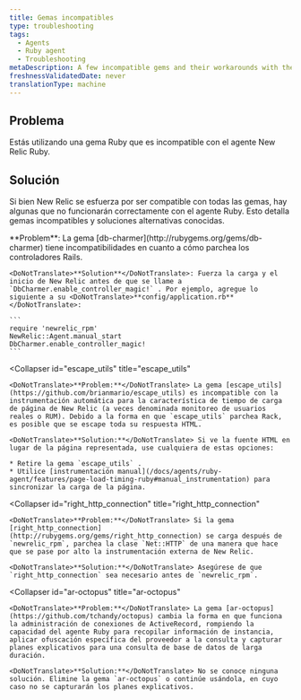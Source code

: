 ```yaml
---
title: Gemas incompatibles
type: troubleshooting
tags:
  - Agents
  - Ruby agent
  - Troubleshooting
metaDescription: A few incompatible gems and their workarounds with the New Relic Ruby agent.
freshnessValidatedDate: never
translationType: machine
---
```


## Problema

Estás utilizando una gema Ruby que es incompatible con el agente New Relic Ruby.

## Solución

Si bien New Relic se esfuerza por ser compatible con todas las gemas, hay algunas que no funcionarán correctamente con el agente Ruby. Esto detalla gemas incompatibles y soluciones alternativas conocidas.

<CollapserGroup>
  <Collapser
    id="db-charmer"
    title="db-charmer"
  >
    <DoNotTranslate>**Problem**</DoNotTranslate>: La gema [db-charmer](http://rubygems.org/gems/db-charmer) tiene incompatibilidades en cuanto a cómo parchea los controladores Rails.

    <DoNotTranslate>**Solution**</DoNotTranslate>: Fuerza la carga y el inicio de New Relic antes de que se llame a `DbCharmer.enable_controller_magic!` . Por ejemplo, agregue lo siguiente a su <DoNotTranslate>**config/application.rb**</DoNotTranslate>:

    ```
    require 'newrelic_rpm'
    NewRelic::Agent.manual_start
    DbCharmer.enable_controller_magic!
    ```
  </Collapser>

  <Collapser
    id="escape_utils"
    title="escape_utils"
  >
    <DoNotTranslate>**Problem:**</DoNotTranslate> La gema [escape_utils](https://github.com/brianmario/escape_utils) es incompatible con la instrumentación automática para la característica de tiempo de carga de página de New Relic (a veces denominada monitoreo de usuarios reales o RUM). Debido a la forma en que `escape_utils` parchea Rack, es posible que se escape toda su respuesta HTML.

    <DoNotTranslate>**Solution:**</DoNotTranslate> Si ve la fuente HTML en lugar de la página representada, use cualquiera de estas opciones:

    * Retire la gema `escape_utils` .
    * Utilice [instrumentación manual](/docs/agents/ruby-agent/features/page-load-timing-ruby#manual_instrumentation) para sincronizar la carga de la página.
  </Collapser>

  <Collapser
    id="right_http_connection"
    title="right_http_connection"
  >
    <DoNotTranslate>**Problem:**</DoNotTranslate> Si la gema [right_http_connection](http://rubygems.org/gems/right_http_connection) se carga después de `newrelic_rpm`, parchea la clase `Net::HTTP` de una manera que hace que se pase por alto la instrumentación externa de New Relic.

    <DoNotTranslate>**Solution:**</DoNotTranslate> Asegúrese de que `right_http_connection` sea necesario antes de `newrelic_rpm`.
  </Collapser>

  <Collapser
    id="ar-octopus"
    title="ar-octopus"
  >
    <DoNotTranslate>**Problem:**</DoNotTranslate> La gema [ar-octopus](https://github.com/tchandy/octopus) cambia la forma en que funciona la administración de conexiones de ActiveRecord, rompiendo la capacidad del agente Ruby para recopilar información de instancia, aplicar ofuscación específica del proveedor a la consulta y capturar planes explicativos para una consulta de base de datos de larga duración.

    <DoNotTranslate>**Solution:**</DoNotTranslate> No se conoce ninguna solución. Elimine la gema `ar-octopus` o continúe usándola, en cuyo caso no se capturarán los planes explicativos.
  </Collapser>
</CollapserGroup>
